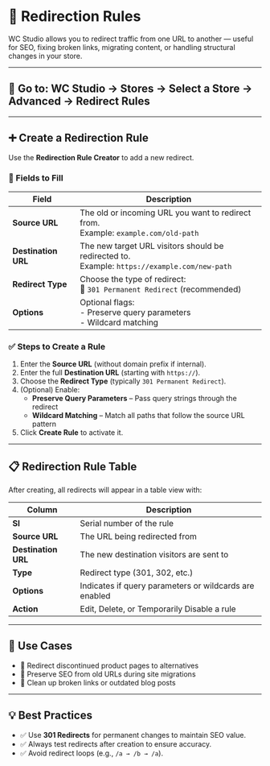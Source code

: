 # 🔁 Redirection Rules

WC Studio allows you to redirect traffic from one URL to another — useful for SEO, fixing broken links, migrating content, or handling structural changes in your store.

---

## 📍 Go to: WC Studio → Stores → Select a Store → Advanced → Redirect Rules

---

## ➕ Create a Redirection Rule

Use the **Redirection Rule Creator** to add a new redirect.

### 🧾 Fields to Fill

| Field              | Description                                                                  |
|--------------------|------------------------------------------------------------------------------|
| **Source URL**     | The old or incoming URL you want to redirect from.<br>Example: `example.com/old-path` |
| **Destination URL**| The new target URL visitors should be redirected to.<br>Example: `https://example.com/new-path` |
| **Redirect Type**  | Choose the type of redirect:<br>🔁 `301 Permanent Redirect` (recommended)     |
| **Options**        | Optional flags:<br>- Preserve query parameters<br>- Wildcard matching         |

### ✅ Steps to Create a Rule

1. Enter the **Source URL** (without domain prefix if internal).
2. Enter the full **Destination URL** (starting with `https://`).
3. Choose the **Redirect Type** (typically `301 Permanent Redirect`).
4. (Optional) Enable:
   - **Preserve Query Parameters** – Pass query strings through the redirect
   - **Wildcard Matching** – Match all paths that follow the source URL pattern
5. Click **Create Rule** to activate it.

---

## 📋 Redirection Rule Table

After creating, all redirects will appear in a table view with:

| Column         | Description                                                   |
|----------------|---------------------------------------------------------------|
| **Sl**         | Serial number of the rule                                     |
| **Source URL** | The URL being redirected from                                 |
| **Destination URL** | The new destination visitors are sent to              |
| **Type**       | Redirect type (301, 302, etc.)                                 |
| **Options**    | Indicates if query parameters or wildcards are enabled         |
| **Action**     | Edit, Delete, or Temporarily Disable a rule                   |

---

## 🧠 Use Cases

- 🔁 Redirect discontinued product pages to alternatives
- 🔗 Preserve SEO from old URLs during site migrations
- 🧼 Clean up broken links or outdated blog posts

---

## 💡 Best Practices

- ✅ Use **301 Redirects** for permanent changes to maintain SEO value.
- ✅ Always test redirects after creation to ensure accuracy.
- ✅ Avoid redirect loops (e.g., `/a → /b → /a`).